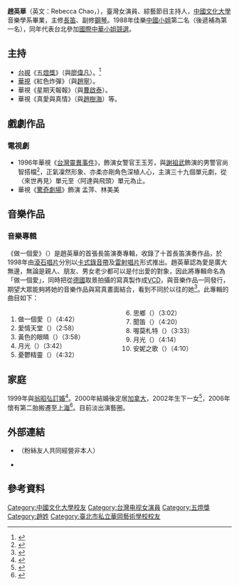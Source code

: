 {{藝人
| 姓名 = 趙英華
| 類型 = 女藝人
| 圖片 = 
| 圖片簡介 =
| 圖片尺寸 = 
| 羅馬拼音 = Ying-Hua,Chao
| 英文名 = Rebecca Chao
| 國籍 = {{ROC}}
| 籍貫 = [[陝西省|陝西省]]
| 出生日期 = {{birth_date_and_age|1968|2|22}}
| 出生地點 = {{TWN}}[[台北市|台北市]]
| 逝世日期 =
| 逝世地點 =
| 職業 = [[主持人|主持人]]、[[演員|演員]]
| 語言 = [[中華民國國語|國語]]、[[英語|英語]]
| 教育程度 = [[新北市私立光仁高級中學|新北市私立光仁高級中學]]音樂班<br>[[臺北市私立華岡藝術學校|臺北市私立華岡藝術學校]]西樂科<br>[[中國文化大學|中國文化大學]]音樂系
| 宗教信仰 = [[天主教|天主教]]
| 配偶 = 翁昭弘（2000年結婚,後改名為翁世璿）
| 子女 = 2女
| 音樂類型 = [[抒情|抒情]]
| 演奏樂器 = [[長笛|長笛]]、[[鋼琴|鋼琴]]
| 出道作  =  《[[紅色炸彈|紅色炸彈]]》
| 出道日期 = {{start date and age|1988}}
| 代表作 = 《[[紅色炸彈|紅色炸彈]]》<br>《[[真愛與真情|真愛與真情]]》<br>《[[星期天報報|星期天報報]]》<br>《[[五燈獎|五燈獎]]》<br>《[[台灣靈異事件|台灣靈異事件]]》
| 活躍年代 = 1988年~2000年
| 唱片公司 =
| 經紀公司 = 
| 網站 = [https://www.instagram.com/chaoyinhua222/ Rebecca Chao]
| 相關團體 = 
| 獎項 = {{獎項|name=佳樂中國小姐第2名|1988年|}}
| IMDb = 
}}
'''趙英華'''（英文：Rebecca Chao，{{bd|1968年|2月22日}}），臺灣女演員、綜藝節目主持人，[[中國文化大學|中國文化大學]]音樂學系畢業，主修[[長笛|長笛]]、副修[[鋼琴|鋼琴]]。1988年佳樂[[中國小姐|中國小姐]]第二名（後遞補為第一名），同年代表台北參加[[國際中華小姐競選|國際中華小姐競選]]。

==主持==
*[[台視|台視]]《[[五燈獎|五燈獎]]》（與[[廖偉凡|廖偉凡]]）。<ref>{{cite news |language = 中文 |author = 林育玫 |title = 離開五燈獎 趙英華奔向謝祖武|publisher = 大成報 |pages = 6 |date = 1996-02-26}}</ref>
*[[華視|華視]]《紅色炸彈》（與[[趙寧_(臺灣)|趙寧]]）。
*華視《星期天報報》（與[[曹啟泰|曹啟泰]]）。
*華視《真愛與真情》（與[[趙樹海|趙樹海]]）等。

==戲劇作品==
===電視劇===
*1996年華視《[[台灣靈異事件|台灣靈異事件]]》，飾演女警官王玉芳，與[[謝祖武|謝祖武]]飾演的男警官尚智搭檔<ref>{{Cite book| author =同德電視節目製作群| title =台灣靈異事件| location =台灣| publisher =平氏出版有限公司| date =1996-12-10| pages =第7至9頁| ISBN =957-803-122-X| language =中文}}</ref>，正氣凜然形象、亦柔亦剛角色深植人心，主演三十九個單元劇，從〈來世再見〉單元至〈阿達與飛頭〉單元為止。
*華視《[[驚奇劇場|驚奇劇場]]》飾演 孟萍、林美美

==音樂作品==
===音樂專輯===
《做一個愛》（{{lang-en|Make a Romance}}）是趙英華的首張長笛演奏專輯，收錄了十首長笛演奏作品，於1998年由[[滾石唱片|滾石唱片]]分別以[[卡式錄音帶|卡式錄音帶]]及[[雷射唱片|雷射唱片]]形式推出。趙英華認為愛是廣大無邊，無論是親人、朋友、男女老少都可以是付出愛的對象，因此將專輯命名為「做一個愛」，同時把從[[德國|德國]]取景拍攝的寫真製作成[[VCD|VCD]]，與音樂作品一同發行，期望大眾能夠將她的音樂作品與寫真畫面結合，看到不同於以往的她<ref>{{Cite web|url = https://read.muzikair.com/tw/periodicalArticles/8cbd9570-9bfa-4441-92e4-1c59eb1ca00f|title = 結合音樂與唯美的寫真畫面 趙英華長笛專輯「做一個愛」|author = 陳音如 |date = 1988-07 | publisher =音樂時代雜誌|language =中文|access-date =2020-01-28|archive-url = https://web.archive.org/web/20200127235340/https://read.muzikair.com/tw/periodicalArticles/8cbd9570-9bfa-4441-92e4-1c59eb1ca00f|archive-date =2020-01-27|dead-url =no}}</ref>。此專輯的曲目如下：
<div style="-moz-column-count:2; column-count:2;">
# 做一個愛（{{lang-en|Make a Romance}}）（4:42）
# 愛情天堂（{{lang-en|Love Paradise}}）（2:58）
# 黃色的眼睛（{{lang-en|Yellow Eyes}}）（3:58）
# 月光（{{lang-en|Moon Light}}）（3:42）
# 憂鬱精靈（{{lang-en|Baby Blue}}）（4:32）
# 思鄉（{{lang-en|Home Sick}}）（3:02）
# 聞笛（{{lang-en|Flute Melody}}）（4:20）
# 喔莫札特（{{lang-en|Oh! Mozart}}）（3:33）
# 月光（{{lang-en|Sexy Night}}）（4:14）
# 安妮之歌（{{lang-en|Annie's Song}}）（4:10）
</div>

==家庭==
1999年與[[翁昭弘|翁昭弘]][[訂婚|訂婚]]<ref>{{Cite web|url = http://news.cts.com.tw/cts/general/199912/199912160036419.html|title = 趙英華傳喜訊 千禧年成婚|author = 朱國珍、鍾建剛 |date = 1999-12-16 | publisher =華視新聞|language =中文|access-date =2019-06-13|archive-url = https://web.archive.org/web/20170926143527/http://news.cts.com.tw/cts/general/199912/199912160036419.html|archive-date =2017-09-26|dead-url =no}}</ref>。2000年結婚後定居[[加拿大|加拿大]]，2002年生下一女<ref>{{cite news |language = 中文 |author = 李韶明 |title = 趙英華生女娃 升格當媽 |publisher = 民生報 |date = 2002-10-01}}</ref>，2006年懷有第二胎搬遷至[[上海|上海]]<ref>{{cite news |language = 中文 |author = 劉育良 |title = 趙英華懷著第2胎舉家遷上海 害喜嚴重卡住復出腳步 直誇3歲半女兒漂亮寶貝 |publisher = 民生報 |pages = C2 |date = 2006-05-01}}</ref>。目前淡出演藝圈。

==外部連結==
*{{facebook|wawafans|趙英華粉絲局}}（粉絲友人共同經營非本人）
* {{Instagram|chaoyinhua222|趙英華}}

==參考資料==
{{reflist}}

[[Category:中國文化大學校友|Category:中國文化大學校友]]
[[Category:台灣电视女演員|Category:台灣电视女演員]]
[[Category:五燈獎|Category:五燈獎]]
[[Category:趙姓|Category:趙姓]]
[[Category:臺北市私立華岡藝術學校校友|Category:臺北市私立華岡藝術學校校友]]